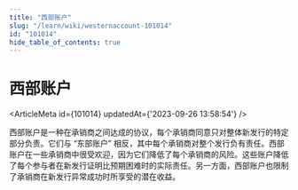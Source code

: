 ```yaml
---
title: "西部账户"
slug: "/learn/wiki/westernaccount-101014"
id: "101014"
hide_table_of_contents: true
---
```



# 西部账户

<ArticleMeta id={101014} updatedAt={'2023-09-26 13:58:54'} />
<div className='border-solid border-b border-t-0 my-4 border-[var(--ifm-color-gray-300)]' />

西部账户是一种在承销商之间达成的协议，每个承销商同意只对整体新发行的特定部分负责。它们与 “东部账户” 相反，其中每个承销商对整个发行负有责任。西部账户在一些承销商中很受欢迎，因为它们降低了每个承销商的风险。这些账户降低了每个参与者在新发行证明比预期困难时的实际责任。另一方面，西部账户也限制了承销商在新发行异常成功时所享受的潜在收益。
